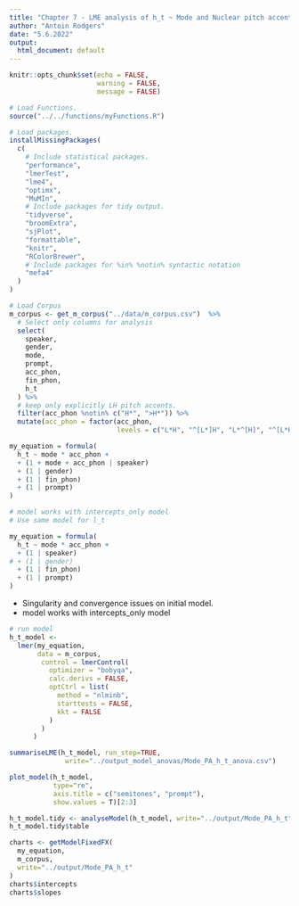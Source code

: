 ```yaml
---
title: "Chapter 7 - LME analysis of h_t ~ Mode and Nuclear pitch accents: "
author: "Antoin Rodgers"
date: "5.6.2022"
output:
  html_document: default
---
```


```r
knitr::opts_chunk$set(echo = FALSE,
                      warning = FALSE,
                      message = FALSE)

# Load Functions.
source("../../functions/myFunctions.R") 

# Load packages.
installMissingPackages(
  c(
    # Include statistical packages.
    "performance",
    "lmerTest",
    "lme4",
    "optimx",
    "MuMIn",
    # Include packages for tidy output.
    "tidyverse",
    "broomExtra",
    "sjPlot",
    "formattable",
    "knitr",
    "RColorBrewer",
    # Include packages for %in% %notin% syntactic notation
    "mefa4"
  )
)
```


```r
# Load Corpus
m_corpus <- get_m_corpus("../data/m_corpus.csv")  %>%
  # Select only columns for analysis
  select(
    speaker,
    gender,
    mode,
    prompt,
    acc_phon,
    fin_phon,
    h_t
  ) %>% 
  # keep only explicitly LH pitch accents.
  filter(acc_phon %notin% c("H*", ">H*")) %>%
  mutate(acc_phon = factor(acc_phon,
                           levels = c("L*H", "^[L*]H", "L*^[H]", "^[L*H]")))
```

```r
my_equation = formula(
  h_t ~ mode * acc_phon +
  + (1 + mode + acc_phon | speaker)
  + (1 | gender)
  + (1 | fin_phon)
  + (1 | prompt)
)

# model works with intercepts_only model
# Use same model for l_t

my_equation = formula(
  h_t ~ mode * acc_phon +
  + (1 | speaker)
# + (1 | gender)
  + (1 | fin_phon)
  + (1 | prompt)
)
```

-   Singularity and convergence issues on initial model.
-   model works with intercepts_only model

```r

# run model
h_t_model <-
  lmer(my_equation,
       data = m_corpus,
        control = lmerControl(
          optimizer = "bobyqa",
          calc.derivs = FALSE,
          optCtrl = list(
            method = "nlminb",
            starttests = FALSE,
            kkt = FALSE
          )
        )
      )

summariseLME(h_t_model, run_step=TRUE,
              write="../output_model_anovas/Mode_PA_h_t_anova.csv")

```

```r
plot_model(h_t_model,
           type="re",
           axis.title = c("semitones", "prompt"),
           show.values = T)[2:3]
```

```r

h_t_model.tidy <- analyseModel(h_t_model, write="../output/Mode_PA_h_t")
h_t_model.tidy$table


```

```r

charts <- getModelFixedFX(
  my_equation,
  m_corpus,
  write="../output/Mode_PA_h_t"
)
charts$intercepts
charts$slopes



```
